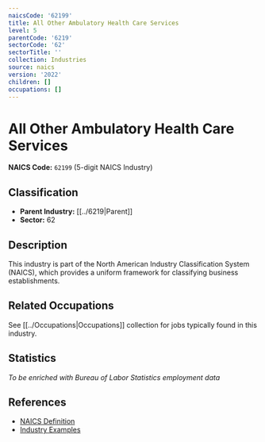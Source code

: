 ```yaml
---
naicsCode: '62199'
title: All Other Ambulatory Health Care Services
level: 5
parentCode: '6219'
sectorCode: '62'
sectorTitle: ''
collection: Industries
source: naics
version: '2022'
children: []
occupations: []
---
```

# All Other Ambulatory Health Care Services

**NAICS Code:** `62199` (5-digit NAICS Industry)

## Classification

- **Parent Industry:** [[../6219|Parent]]
- **Sector:** 62

## Description

This industry is part of the North American Industry Classification System (NAICS), which provides a uniform framework for classifying business establishments.

## Related Occupations

See [[../Occupations|Occupations]] collection for jobs typically found in this industry.

## Statistics

*To be enriched with Bureau of Labor Statistics employment data*

## References

- [NAICS Definition](https://www.census.gov/naics/)
- [Industry Examples](https://www.census.gov/naics/2022NAICS/)
